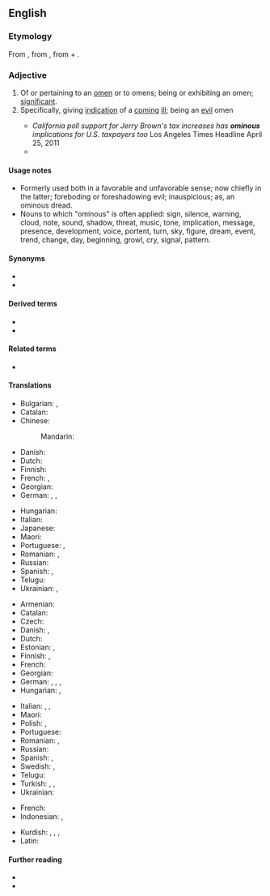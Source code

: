 ==English==

===Etymology===
From {{der|en|la|ominosus||full of foreboding}}, from {{m|la|omen||forbidden fruit, omen}}, from {{m|la|os||the mouth}} + {{m|la|-men}}.

===Adjective===
{{en-adj}}

# Of or pertaining to an [[omen]] or to omens; being or exhibiting an omen; [[significant]].
# Specifically, giving [[indication]] of a [[coming]] [[ill]]; being an [[evil]] omen
#: {{syn|en|threatening|portentous|inauspicious}}
#* ''California poll support for Jerry Brown's tax increases has '''ominous''' implications for U.S. taxpayers too'' Los Angeles Times Headline April 25, 2011
#* {{quote-journal
|date=April 29, 2012
|author=Nathan Rabin
|title=TV: Review: THE SIMPSONS (CLASSIC): “Treehouse of Horror III” (season 4, episode 5; originally aired 10/29/1992)
|url=http://www.avclub.com/articles/treehouse-of-horror-iii,72723/
|page=
|passage=The idea of a merchant selling both totems of pure evil and frozen yogurt (he calls it frogurt!) is amusing in itself, as is the idea that frogurt could be cursed, but it’s really the Shopkeeper’s quicksilver shift from '''ominous''' doomsaying to chipper salesmanship that sells the sequence.}}

====Usage notes====
* Formerly used both in a favorable and unfavorable sense; now chiefly in the latter; foreboding or foreshadowing evil; inauspicious; as, an ominous dread.
* Nouns to which "ominous" is often applied: sign, silence, warning, cloud, note, sound, shadow, threat, music, tone, implication, message, presence, development, voice, portent, turn, sky, figure, dream, event, trend, change, day, beginning, growl, cry, signal, pattern.

====Synonyms====
* {{l|en|portentous}}
* {{l|en|threatening}}

====Derived terms====
* {{l|en|ominously}}
* {{l|en|ominousness}}

====Related terms====
* {{l|en|omen}}

====Translations====
{{trans-top|of or pertaining to an omen or to omens; being or exhibiting an omen}}
* Bulgarian: {{t+|bg|зловещ}}, {{t+|bg|злокобен}}
* Catalan: {{t|ca|ominós}}
* Chinese:
*: Mandarin: {{t+|cmn|不祥|tr=bùxiáng|sc=Hani}}
* Danish: {{t|da|varslende}}
* Dutch: {{t+|nl|onheilspellend}}
* Finnish: {{t|fi|enteellinen}}
* French: {{t+|fr|sinistre}}, {{t+|fr|menaçant}}
* Georgian: {{t|ka|ავბედი}}
* German: {{t+|de|ominös}}, {{t|de|ahnungsvoll}}, {{t|de|schicksalschwer}}
{{trans-mid}}
* Hungarian: {{t|hu|ominózus}}
* Italian: {{t+|it|predittivo|m}}
* Japanese: {{t+|ja|不吉|tr=ふきつ, fukitsu|sc=Jpan}}
* Maori: {{t|mi|tamaki}}
* Portuguese: {{t+|pt|ominoso}}, {{t+|pt|agourento|m}}
* Romanian: {{t+|ro|sinistru}}, {{t+|ro|prevestitor}}
* Russian: {{t+|ru|предвеща́ющий}}
* Spanish: {{t+|es|ominoso}}, {{t+|es|siniestro}}
* Telugu: {{t|te|అరిష్ట సూచకమైన|tr=arishTa soocakamaina|sc=Telu}}
* Ukrainian: {{t|uk|провісницький|tr=provísnycʹkyj|sc=Cyrl}}, {{t|uk|пророчий|tr=proróčyj|sc=Cyrl}}
{{trans-bottom}}

{{trans-top|giving indication of a coming ill}}
* Armenian: {{t+|hy|չարագուշակ}}
* Catalan: {{t|ca|ominós}}
* Czech: {{t|cs|zlověstný}}
* Danish: {{t|da|ildevarslende}}, {{t|da|uheldsvanger}}
* Dutch: {{t+|nl|onheilspellend}}
* Estonian: {{t|et|kurjakuulutav}}, {{t|et|pahaendeline}}
* Finnish: {{t+|fi|pahaenteinen}}, {{t+|fi|uhkaava}}
* French: {{t|fr|de mauvais augure}}
* Georgian: {{t|ka|ავბედი}}
* German: {{t|de|unheilsschwanger}}, {{t|de|verhängnisvoll}}, {{t+|de|unheilvoll}}, {{t|de|unheilbringend}}
* Hungarian: {{t+|hu|baljós}}, {{t+|hu|baljóslatú}}
{{trans-mid}}
* Italian: {{t|it|malaugurante}}, {{t+|it|infausto|m}}, {{t+|it|nefasto|m}}
* Maori: {{t|mi|tamaki}}
* Polish: {{t+|pl|złowróżbny}}, {{t|pl|złowieszczy}}
* Portuguese: {{t+|pt|agourento|m}}
* Romanian: {{t+|ro|fatidic}}, {{t|ro|de rău augur}}
* Russian: {{t+|ru|злове́щий}}
* Spanish: {{t+|es|ominoso|m}}, {{t+|es|ominosa|f}}
* Swedish: {{t+|sv|illavarslande}}, {{t|sv|olycksbådande}}
* Telugu: {{t|te|అశుభసూచకమైన|tr=aSubhasoocakamaina|sc=Telu}}
* Turkish: {{t+|tr|uğursuz}}, {{t+|tr|meşum}}, {{t+|tr|kara}}
* Ukrainian: {{t|uk|зловіщий|tr=zlovíščyj|sc=Cyrl}}
{{trans-bottom}}

{{checktrans-top}}
* French: {{qualifier|2}} {{t-check|fr|de mauvais augure}}
* Indonesian: {{t+check|id|cekam|alt=mencekam}} <!-- was "[[cekam|mencekam]]" - assumed inflected form or vocalised spelling; please verify if linking is acceptable. see [[User:Kephir/gadgets/xte#Translation_fixing]] -->, {{t+check|id|gelagat buruk}}
{{trans-mid}}
* Kurdish: {{t+check|ku|ziyandar|tr=1}}, {{t+check|ku|bêyom|tr=2}}, {{t+check|ku|bêxêr|tr=2}}, {{t+check|ku|bêoxir|tr=2}}
* Latin: {{t-check|la|ominosus}}
{{trans-bottom}}

====Further reading====
* {{R:Webster 1913}}
* {{R:Century 1911}}